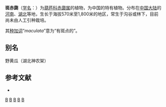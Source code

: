 {{Speciesbox 
| taxon = Thladiantha maculata
| authority = Cogn., 1916
| subdivision_ranks =[[变种|变种]]
| subdivision =
* 斑赤瓟 ''T. m.'' var. ''maculata''
* [[三叶赤瓟|三叶赤瓟]] ''T. m.'' var. ''palmatifolia''
* [[五叶赤瓟|五叶赤瓟]] ''T. m.'' var. ''pentadactyla''
* [[七叶赤瓟|七叶赤瓟]] ''T. m.'' var. ''heptadactyla''
}}

'''斑赤瓟'''（[[学名|学名]]：{{lang|la|''Thladiantha maculata''}}）为[[葫芦科|葫芦科]][[赤瓟属|赤瓟属]]的植物，为中国的特有植物。分布在[[中国大陆|中国大陆]]的[[河南|河南]]、[[湖北|湖北]]等地，生长于海拔570米至1,800米的地区，常生于沟谷或林下，目前尚未由人工引种栽培。

其[[种加词|种加词]]“''maculata''”意为“有斑点的”。

== 别名 ==
野黄瓜（湖北神农架）

== 参考文献 ==
<div class="references-small">
* {{cite web| url =http://www.bioinfo.cn/db05/KmzwSpecies.php?action=view&id=6593| title =斑赤瓟| work =《中国高等植物数据库全库》| publisher =中国科学院微生物研究所| author =昆明植物研究所| accessdate =2009-02-24| deadurl =yes| archiveurl =https://web.archive.org/web/20160305050516/http://www.bioinfo.cn/db05/KmzwSpecies.php?action=view&id=6593| archivedate =2016-03-05}}
</div>
{{Taxonbar|from=Q11080412}}

[[Category:赤瓟属|B]]
[[Category:中國特有植物|B]]
[[Category:河南植物|B]]
[[Category:湖北植物|B]]
[[Category:1916年描述的鱼类|B]]